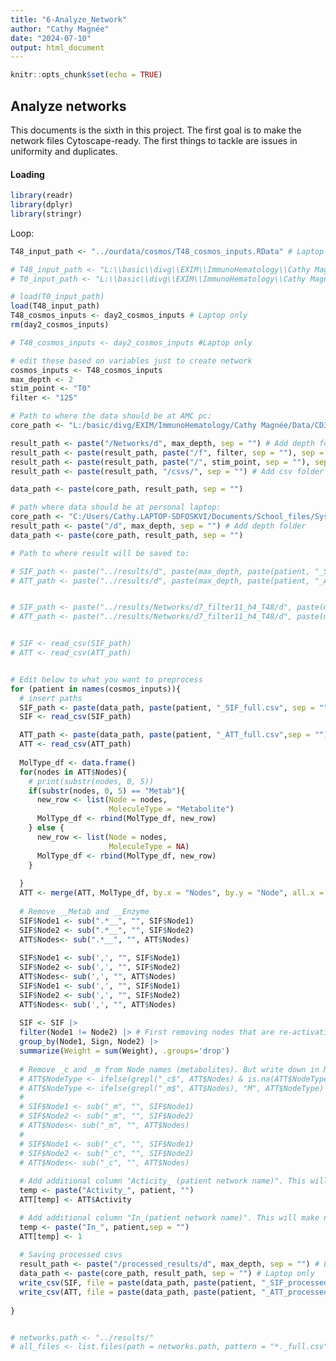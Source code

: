 ```yaml
---
title: "6-Analyze_Network"
author: "Cathy Magnée"
date: "2024-07-10"
output: html_document
---
```


```r
knitr::opts_chunk$set(echo = TRUE)
```

## Analyze networks

This documents is the sixth in this project. The first goal is to make the network files Cytoscape-ready. The first things to tackle are issues in uniformity and duplicates.

#### Loading

```r
library(readr)
library(dplyr)
library(stringr)
```


Loop:
```r
T48_input_path <- "../ourdata/cosmos/T48_cosmos_inputs.RData" # Laptop only

# T48_input_path <- "L:\\basic\\divg\\EXIM\\ImmunoHematology\\Cathy Magnée\\Data\\CD3_HDvsCLL\\CosmosR\\T48_cosmos_inputs.RData"
# T0_input_path <- "L:\\basic\\divg\\EXIM\\ImmunoHematology\\Cathy Magnée\\Data\\CD3_HDvsCLL\\CosmosR\\T0_cosmos_inputs.RData"

# load(T0_input_path)
load(T48_input_path)
T48_cosmos_inputs <- day2_cosmos_inputs # Laptop only
rm(day2_cosmos_inputs)

# T48_cosmos_inputs <- day2_cosmos_inputs #Laptop only

# edit these based on variables just to create network
cosmos_inputs <- T48_cosmos_inputs 
max_depth <- 2
stim_point <- "T0"
filter <- "125" 

# Path to where the data should be at AMC pc:
core_path <- "L:/basic/divg/EXIM/ImmunoHematology/Cathy Magnée/Data/CD3_HDvsCLL/CosmosR"

result_path <- paste("/Networks/d", max_depth, sep = "") # Add depth folder
result_path <- paste(result_path, paste("/f", filter, sep = ""), sep = "") # Add filter folder
result_path <- paste(result_path, paste("/", stim_point, sep = ""), sep = "") # Add stim/unstim point folder
result_path <- paste(result_path, "/csvs/", sep = "") # Add csv folder

data_path <- paste(core_path, result_path, sep = "")

# path where data should be at personal laptop:
core_path <- "C:/Users/Cathy.LAPTOP-SDFOSKVI/Documents/School_files/SysBio_RP/COSMOS_EXIM/results"
result_path <- paste("/d", max_depth, sep = "") # Add depth folder
data_path <- paste(core_path, result_path, sep = "")

# Path to where result will be saved to:

# SIF_path <- paste("../results/d", paste(max_depth, paste(patient, "_SIF_full.csv", sep = ""), sep = ""), sep = "")
# ATT_path <- paste("../results/d", paste(max_depth, paste(patient, "_ATT_full.csv",sep = ""), sep = ""), sep = "")


# SIF_path <- paste("../results/Networks/d7_filter11_h4_T48/d", paste(max_depth, paste(patient, "_SIF_full.csv", sep = ""), sep = ""), sep = "")
# ATT_path <- paste("../results/Networks/d7_filter11_h4_T48/d", paste(max_depth, paste(patient, "_ATT_full.csv",sep = ""), sep = ""), sep = "")


# SIF <- read_csv(SIF_path)
# ATT <- read_csv(ATT_path)


# Edit below to what you want to preprocess
for (patient in names(cosmos_inputs)){
  # insert paths
  SIF_path <- paste(data_path, paste(patient, "_SIF_full.csv", sep = ""), sep = "")
  SIF <- read_csv(SIF_path)

  ATT_path <- paste(data_path, paste(patient, "_ATT_full.csv",sep = ""), sep = "")
  ATT <- read_csv(ATT_path)
  
  MolType_df <- data.frame()
  for(nodes in ATT$Nodes){
    # print(substr(nodes, 0, 5))
    if(substr(nodes, 0, 5) == "Metab"){
      new_row <- list(Node = nodes,
                      MoleculeType = "Metabolite")
      MolType_df <- rbind(MolType_df, new_row)
    } else {
      new_row <- list(Node = nodes,
                      MoleculeType = NA)
      MolType_df <- rbind(MolType_df, new_row)
    }
    
  }
  ATT <- merge(ATT, MolType_df, by.x = "Nodes", by.y = "Node", all.x = T)
  
  # Remove __Metab and __Enzyme
  SIF$Node1 <- sub(".*__", "", SIF$Node1)
  SIF$Node2 <- sub(".*__", "", SIF$Node2)
  ATT$Nodes<- sub(".*__", "", ATT$Nodes)
  
  SIF$Node1 <- sub(',', "", SIF$Node1)
  SIF$Node2 <- sub(',', "", SIF$Node2)
  ATT$Nodes<- sub(',', "", ATT$Nodes)
  SIF$Node1 <- sub(',', "", SIF$Node1)
  SIF$Node2 <- sub(',', "", SIF$Node2)
  ATT$Nodes<- sub(',', "", ATT$Nodes)
  
  SIF <- SIF |>
  filter(Node1 != Node2) |> # First removing nodes that are re-activating themselves
  group_by(Node1, Sign, Node2) |>
  summarize(Weight = sum(Weight), .groups='drop')
  
  # Remove _c and _m from Node names (metabolites). But write down in NodeType # Cancelled because it gives information about cell system.
  # ATT$NodeType <- ifelse(grepl("_c$", ATT$Nodes) & is.na(ATT$NodeType), "C", ATT$NodeType)
  # ATT$NodeType <- ifelse(grepl("_m$", ATT$Nodes), "M", ATT$NodeType)
  # 
  # SIF$Node1 <- sub("_m", "", SIF$Node1)
  # SIF$Node2 <- sub("_m", "", SIF$Node2)
  # ATT$Nodes<- sub("_m", "", ATT$Nodes)
  # 
  # SIF$Node1 <- sub("_c", "", SIF$Node1)
  # SIF$Node2 <- sub("_c", "", SIF$Node2)
  # ATT$Nodes<- sub("_c", "", ATT$Nodes)
  
  # Add additional column "Acticity_ (patient network name)". This will make network processing within cytoscape easier.
  temp <- paste("Activity_", patient, "")
  ATT[temp] <- ATT$Activity

  # Add additional column "In_(patient network name)". This will make network processing within cytoscape easier.
  temp <- paste("In_", patient,sep = "")
  ATT[temp] <- 1
 
  # Saving processed csvs
  result_path <- paste("/processed_results/d", max_depth, sep = "") # Laptop only
  data_path <- paste(core_path, result_path, sep = "") # Laptop only
  write_csv(SIF, file = paste(data_path, paste(patient, "_SIF_processed.csv", sep = ""), sep = ""))
  write_csv(ATT, file = paste(data_path, paste(patient, "_ATT_processed.csv", sep = ""), sep = ""))
  
}


# networks.path <- "../results/"
# all_files <- list.files(path = networks.path, pattern = "*._full.csv", full.names = TRUE)


```

